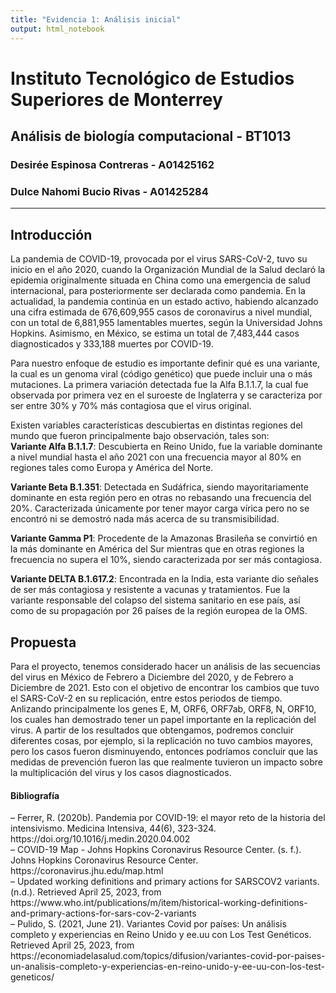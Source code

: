 ```yaml
---
title: "Evidencia 1: Análisis inicial"
output: html_notebook
---
```


# Instituto Tecnológico de Estudios Superiores de Monterrey  
## Análisis de biología computacional - BT1013  
### Desirée Espinosa Contreras - A01425162  
### Dulce Nahomi Bucio Rivas - A01425284  

---
## Introducción

La pandemia de COVID-19, provocada por el virus SARS-CoV-2, tuvo su inicio en el año 2020, cuando la Organización Mundial de la Salud declaró la epidemia originalmente situada en China como una emergencia de salud internacional, para posteriormente ser declarada como pandemia.
En la actualidad, la pandemia continúa en un estado activo, habiendo alcanzado una cifra estimada de 676,609,955 casos de coronavirus a nivel mundial, con un total de 6,881,955 lamentables muertes, según la Universidad Johns Hopkins.
Asimismo, en México, se estima un total de 7,483,444 casos diagnosticados y  333,188 muertes por COVID-19.

Para nuestro enfoque de estudio es importante definir qué es una variante, la cual es un genoma viral (código genético) que puede incluir una o más mutaciones. La primera variación detectada fue la Alfa B.1.1.7, la cual fue observada por primera vez en el suroeste de Inglaterra y se caracteriza por ser entre 30% y 70% más contagiosa que el virus original.

Existen variables características descubiertas en distintas regiones del mundo que fueron principalmente bajo observación, tales son:  
**Variante Alfa B.1.1.7**: Descubierta en Reino Unido, fue la variable dominante a nivel mundial hasta el año 2021 con una frecuencia mayor al 80% en regiones tales como Europa y América del Norte.

**Variante Beta B.1.351**: Detectada en Sudáfrica, siendo mayoritariamente dominante en esta región pero en otras no rebasando una frecuencia del 20%. Caracterizada únicamente por tener mayor carga vírica pero no se encontró ni se demostró nada más acerca de su transmisibilidad.

**Variante Gamma P1**: Procedente de la Amazonas Brasileña se convirtió en la más dominante en América del Sur mientras que en otras regiones la frecuencia no supera el 10%, siendo caracterizada por ser más contagiosa.

**Variante DELTA B.1.617.2**: Encontrada en la India, esta variante dio señales de ser más contagiosa y resistente a vacunas y tratamientos. Fue la variante responsable del colapso del sistema sanitario en ese país, así como de su propagación por 26 países de la región europea de la OMS.

## Propuesta
Para el proyecto, tenemos considerado hacer un análisis de las secuencias del virus en México de Febrero a Diciembre del 2020, y de Febrero a Diciembre de 2021. Esto con el objetivo de encontrar los cambios que tuvo el SARS-CoV-2 en su replicación, entre estos periodos de tiempo. Anlizando principalmente los genes E, M, ORF6, ORF7ab, ORF8, N, ORF10, los cuales han demostrado tener un papel importante en la replicación del virus. A partir de los resultados que obtengamos, podremos concluir diferentes cosas, por ejemplo, si la replicación no tuvo cambios mayores, pero los casos fueron disminuyendo, entonces podríamos concluir que las medidas de prevención fueron las que realmente tuvieron un impacto sobre la multiplicación del virus y los casos diagnosticados.

#### Bibliografía
-- Ferrer, R. (2020b). Pandemia por COVID-19: el mayor reto de la historia del intensivismo. Medicina Intensiva, 44(6), 323-324. https://doi.org/10.1016/j.medin.2020.04.002  
-- COVID-19 Map - Johns Hopkins Coronavirus Resource Center. (s. f.). Johns Hopkins Coronavirus Resource Center. https://coronavirus.jhu.edu/map.html  
-- Updated working definitions and primary actions for SARSCOV2 variants. (n.d.). Retrieved April 25, 2023, from https://www.who.int/publications/m/item/historical-working-definitions-and-primary-actions-for-sars-cov-2-variants  
-- Pulido, S. (2021, June 21). Variantes Covid por países: Un análisis completo y experiencias en Reino Unido y ee.uu con Los Test Genéticos. Retrieved April 25, 2023, from https://economiadelasalud.com/topics/difusion/variantes-covid-por-paises-un-analisis-completo-y-experiencias-en-reino-unido-y-ee-uu-con-los-test-geneticos/